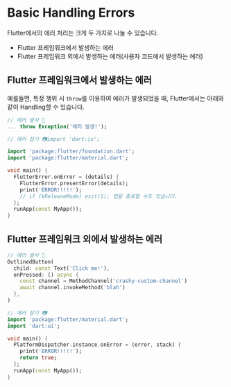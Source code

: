 # Basic Handling Errors

Flutter에서의 에러 처리는 크게 두 가지로 나눌 수 있습니다.

- Flutter 프레임워크에서 발생하는 에러
- Flutter 프레임워크 외에서 발생하는 에러(사용자 코드에서 발생하는 에러)

## Flutter 프레임워크에서 발생하는 에러

예를들면, 특정 행위 시 `throw`를 이용하여 에러가 발생되었을 때, Flutter에서는 아래와 같이 Handling할 수 있습니다.

```dart
// 에러 발사 🚀
... throw Exception('에러 발생!');
```

```dart
// 에러 잡기 📷import 'dart:io';

import 'package:flutter/foundation.dart';
import 'package:flutter/material.dart';

void main() {
  FlutterError.onError = (details) {
    FlutterError.presentError(details);
    print('ERROR!!!!!');
    // if (kReleaseMode) exit(1); 앱을 종료할 수도 있습니다.
  };
  runApp(const MyApp());
}

```

## Flutter 프레임워크 외에서 발생하는 에러

```dart
// 에러 발사 🚀
OutlinedButton(
  child: const Text('Click me!'),
  onPressed: () async {
    const channel = MethodChannel('crashy-custom-channel')
    await channel.invokeMethod('blah')
  },
)
```

```dart
// 에러 잡기 📷
import 'package:flutter/material.dart';
import 'dart:ui';

void main() {
  PlatformDispatcher.instance.onError = (error, stack) {
    print('ERROR!!!!!');
    return true;
  };
  runApp(const MyApp());
}
```
